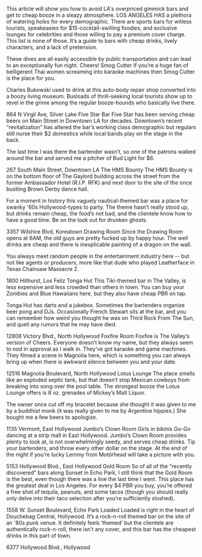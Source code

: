 This article will show you how to avoid LA's overpriced gimmick bars and get to cheap booze in a sleazy atmosphere.
LOS ANGELES HAS a plethora of watering holes for every demographic. There are sports bars for witless tourists, speakeasies for $15-cocktail-swilling foodies, and exclusive lounges for celebrities and those willing to pay a premium cover charge. This list is none of those. It’s a guide to bars with cheap drinks, lively characters, and a lack of pretension.

These dives are all easily accessible by public transportation and can lead to an exceptionally fun night. Cheers!
Smog Cutter
If you’re a huge fan of belligerent Thai women screaming into karaoke machines then Smog Cutter is the place for you.

Charles Bukowski used to drink at this auto-body repair shop converted into a boozy living museum. Busloads of thrill-seeking local tourists show up to revel in the grime among the regular booze-hounds who basically live there.

864 N Virgil Ave, Silver Lake
Five Star Bar
Five Star has been serving cheap beers on Main Street in Downtown LA for decades. Downtown’s recent “revitalization” has altered the bar’s working class demographic but regulars still nurse their $2 domestics while local bands play on the stage in the back.

The last time I was there the bartender wasn’t, so one of the patrons walked around the bar and served me a pitcher of Bud Light for $6.

267 South Main Street, Downtown LA
The HMS Bounty
The HMS Bounty is on the bottom floor of The Gaylord building across the street from the former Ambassador Hotel (R.I.P. RFK) and next door to the site of the once bustling Brown Derby dance hall.

For a moment in history this vaguely nautical-themed bar was a place for swanky '60s Hollywood-types to party. The theme hasn’t really stood up, but drinks remain cheap, the food’s not bad, and the clientele know how to have a good time. Be on the look out for drunken ghosts.

3357 Wilshire Blvd, Koreatown
Drawing Room
Since the Drawing Room opens at 6AM, the old guys are pretty fucked up by happy hour. The well drinks are cheap and there is inexplicable painting of a dragon on the wall.

You always meet random people in the entertainment industry here -- but not like agents or producers, more like that dude who played Leatherface in Texas Chainsaw Massacre 2.

1800 Hillhurst, Los Feliz
Tonga Hut
This Tiki-themed bar in The Valley, is less expensive and less crowded than others in town. You can buy your Zombies and Blue Hawaiians here, but they also have cheap PBR on tap.

Tonga Hut has darts and a jukebox. Sometimes the bartenders organize beer pong and DJs. Occasionally French Stewart sits at the bar, and you can remember how weird you thought he was on Third Rock From The Sun, and quell any rumors that he may have died.

12808 Victory Blvd., North Hollywood
Foxfire Room
Foxfire is The Valley’s version of Cheers. Everyone doesn’t know my name, but they always seem to nod in approval as I walk in. They’ve got karaoke and game machines. They filmed a scene in Magnolia here, which is something you can always bring up when there is awkward silence between you and your date.

12516 Magnolia Boulevard, North Hollywood
Lotus Lounge
The place smells like an exploded septic tank, but that doesn’t stop Mexican cowboys from breaking into song over the pool table. The strongest booze the Lotus Lounge offers is 8 oz. grenades of Mickey’s Malt Liquor.

The owner once cut off my bracelet because she thought it was given to me by a buddhist monk (it was really given to me by Argentine hippies.) She bought me a few beers to apologize.

1135 Vermont, East Hollywood
Jumbo’s Clown Room
Girls in bikinis Go-Go dancing at a strip mall in East Hollywood. Jumbo’s Clown Room provides plenty to look at, is not overwhelmingly seedy, and serves cheap drinks. Tip your bartenders, and throw every other dollar on the stage. At the end of the night if you’re lucky Lemmy from Motörhead will take a picture with you.

5153 Hollywood Blvd., East Hollywood
Gold Room
So of all of the “recently discovered” bars along Sunset in Echo Park, I still think that the Gold Room is the best, even though there was a line the last time I went. This place has the greatest deal in Los Angeles. For every $4 PBR you buy, you’re offered a free shot of tequila, peanuts, and some tacos (though you should really only delve into their taco selection after you’re sufficiently sloshed).

1558 W. Sunset Boulevard, Echo Park
Loaded
Loaded is right in the heart of Douchebag Central, Hollywood. It’s a rock-n-roll themed bar on the site of an '80s punk venue. It definitely feels ‘themed’ but the clientele are authentically rock-n-roll, there isn’t any cover, and this bar has the cheapest drinks in this part of town.

6377 Hollywood Blvd., Hollywood